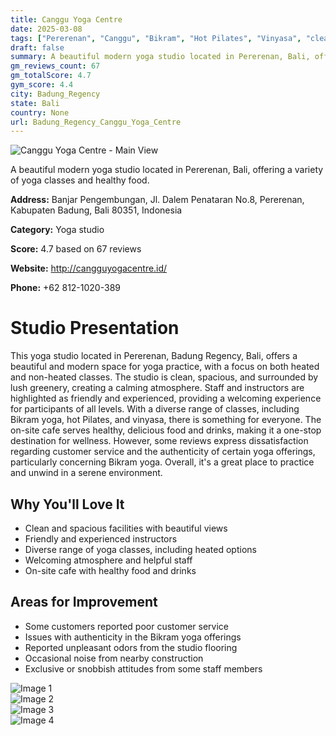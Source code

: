 ```yaml
---
title: Canggu Yoga Centre
date: 2025-03-08
tags: ["Pererenan", "Canggu", "Bikram", "Hot Pilates", "Vinyasa", "cleanliness", "friendly atmosphere", "Badung Regency"]  
draft: false
summary: A beautiful modern yoga studio located in Pererenan, Bali, offering a variety of yoga classes and healthy food.
gm_reviews_count: 67
gm_totalScore: 4.7
gym_score: 4.4
city: Badung_Regency
state: Bali
country: None
url: Badung_Regency_Canggu_Yoga_Centre
---
```


<div className="aspect-[16/9] relative my-8">
  <img 
    src="https://lh5.googleusercontent.com/p/AF1QipNsKiksf7o0Jy_9PZQMfBevlwGP08FzD_gIRikd=w1920-h1080-k-no"
    alt="Canggu Yoga Centre - Main View"
    className="object-cover absolute inset-0 w-full h-full rounded-lg"
  />
</div>

A beautiful modern yoga studio located in Pererenan, Bali, offering a variety of yoga classes and healthy food.

**Address:** Banjar Pengembungan, Jl. Dalem Penataran No.8, Pererenan, Kabupaten Badung, Bali 80351, Indonesia

**Category:** Yoga studio

**Score:** 4.7 based on 67 reviews

**Website:** http://cangguyogacentre.id/

**Phone:** +62 812-1020-389

# Studio Presentation

This yoga studio located in Pererenan, Badung Regency, Bali, offers a beautiful and modern space for yoga practice, with a focus on both heated and non-heated classes. The studio is clean, spacious, and surrounded by lush greenery, creating a calming atmosphere. Staff and instructors are highlighted as friendly and experienced, providing a welcoming experience for participants of all levels. With a diverse range of classes, including Bikram yoga, hot Pilates, and vinyasa, there is something for everyone. The on-site cafe serves healthy, delicious food and drinks, making it a one-stop destination for wellness. However, some reviews express dissatisfaction regarding customer service and the authenticity of certain yoga offerings, particularly concerning Bikram yoga. Overall, it's a great place to practice and unwind in a serene environment.

## Why You'll Love It

- Clean and spacious facilities with beautiful views
- Friendly and experienced instructors
- Diverse range of yoga classes, including heated options
- Welcoming atmosphere and helpful staff
- On-site cafe with healthy food and drinks

## Areas for Improvement

- Some customers reported poor customer service
- Issues with authenticity in the Bikram yoga offerings
- Reported unpleasant odors from the studio flooring
- Occasional noise from nearby construction
- Exclusive or snobbish attitudes from some staff members

<div className="grid grid-cols-1 xl:grid-cols-2 gap-4 my-8">
<div className="aspect-[4/3] relative"><img src="https://lh3.googleusercontent.com/p/AF1QipOlT4Gz7hKyHzeN7kiAQHF6601pKi_1tPoqh3lG=w1920-h1080-k-no" alt="Image 1" className="object-cover absolute inset-0 w-full h-full rounded-lg" /></div>
<div className="aspect-[4/3] relative"><img src="https://lh5.googleusercontent.com/p/AF1QipOgl8aGgc9dlkoB0fiwNNx8Y7tuahCD9IdHbpRe=w1920-h1080-k-no" alt="Image 2" className="object-cover absolute inset-0 w-full h-full rounded-lg" /></div>
<div className="aspect-[4/3] relative"><img src="https://lh5.googleusercontent.com/p/AF1QipMDv2UxUWrhiA7qs4JMVMY8ktsz5yG6NwZ04c-6=w1920-h1080-k-no" alt="Image 3" className="object-cover absolute inset-0 w-full h-full rounded-lg" /></div>
<div className="aspect-[4/3] relative"><img src="https://lh5.googleusercontent.com/p/AF1QipPP3Lc3DkK9xzsh1fmMZhn3BZwQzSuIxo5VOJ2F=w1920-h1080-k-no" alt="Image 4" className="object-cover absolute inset-0 w-full h-full rounded-lg" /></div>
</div>